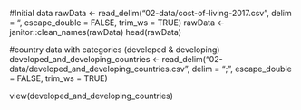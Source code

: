 #Initial data
rawData <- read_delim("02-data/cost-of-living-2017.csv", 
                                  delim = "\t", escape_double = FALSE, 
                                  trim_ws = TRUE)
rawData <- janitor::clean_names(rawData)
head(rawData)

#country data with categories (developed & developing)
developed_and_developing_countries <- read_delim("02-data/developed_and_developing_countries.csv", 
    delim = ";", escape_double = FALSE, trim_ws = TRUE)

view(developed_and_developing_countries)
